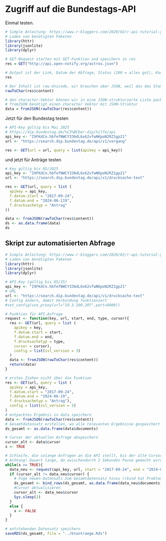 # Zugriff auf die Bundestags-API

Einmal testen.

```r
# Simple Anleitung: https://www.r-bloggers.com/2020/02/r-api-tutorial-getting-started-with-apis-in-r/
# Laden von benötigten Paketen
library(httr)
library(jsonlite)
library(dplyr)

# GET-Request starten mit GET-Funktion und speichern in res
res = GET("http://api.open-notify.org/astros.json")

# Output ist der Link, Datum der Abfrage, Status (200 = alles gut), Kontent-Typ und Größe
res

# Der Inhalt ist raw Unicode, wir brauchen aber JSON, weil das das Standardformat für API-Daten ist. Deshalb packen wir das raw in einen character-Vektor
rawToChar(res$content)

# den character-Vektor können wir in eine JSON-strukturierte Liste packen
# fromJSON benötigt einen character Vektor mit JSON-Struktur
data = fromJSON(rawToChar(res$content))

```

Jetzt für den Bundestag testen

```r
# API-Key gültig bis Mai 2025
# https://dip.bundestag.de/%C3%BCber-dip/hilfe/api
api_key <- "I9FKdCn.hbfefNWCY336dL6x62vfwNKpoN2RZ1gp21"
url <- "https://search.dip.bundestag.de/api/v1/vorgang"

res <- GET(url = url, query = list(apikey = api_key))


```

und jetzt für Anträge testen

```r
# Key gültig bis 05/2025
api_key <- "I9FKdCn.hbfefNWCY336dL6x62vfwNKpoN2RZ1gp21"
url <- "https://search.dip.bundestag.de/api/v1/drucksache-text"

res <- GET(url, query = list (
  apikey = api_key,
  f.datum.start = "2017-09-24",
  f.datum.end = "2024-06-119",
  f.drucksachetyp = "Antrag"
))

data <- fromJSON(rawToChar(res$content))
ds <- as.data.frame(data)
ds
```

## Skript zur automatisierten Abfrage

```r
# Simple Anleitung: https://www.r-bloggers.com/2020/02/r-api-tutorial-getting-started-with-apis-in-r/
# Laden von benötigten Paketen
library(httr)
library(jsonlite)
library(dplyr)

# API-Key (gültig bis 05/25)
api_key <- "I9FKdCn.hbfefNWCY336dL6x62vfwNKpoN2RZ1gp21"
# URL
url <- "https://search.dip.bundestag.de/api/v1/drucksache-text"
# Config ändern, damit Verbindung funktioniert
#set_config(use_proxy(url="10.3.100.207",port=8080))

# Funktion für API-Anfrage
request <- function(key, url, start, end, type, cursor){
  res <- GET(url, query = list (
    apikey = key,
    f.datum.start = start,
    f.datum.end = end,
    f.drucksachetyp = type,
    cursor = cursor),
    config = list(ssl_version = 3)
  )
  data <- fromJSON(rawToChar(res$content))
  return(data)
}

# erstes Ziehen nicht über die Funktion
res <- GET(url, query = list (
  apikey = api_key,
  f.datum.start = "2017-09-24",
  f.datum.end = "2024-06-19",
  f.drucksachetyp = "Antrag"),
  config = list(ssl_version = 3)
)
# entpacktes Ergebnis in data speichern
data <- fromJSON(rawToChar(res$content))
# Gesamtdatensatz erstellen, wo alle relevanten Ergebnisse gespeichert werden
ds_gesamt <- as.data.frame(data$documents)

# Cursor der aktuellen Anfrage abspeichern
cursor_alt <- data$cursor
x <- TRUE

# Schleife, die solange Anfragen an die API stellt, bis der alte Cursor mit dem neuen Cursor gleich ist
# Achtung! Dauert lange, da zwischendurch 2 Sekunden Pause gemacht wird, damit das Limit der API nicht erreicht wird
while(x == TRUE){
  data_neu <- request(api_key, url, start = "2017-09-24", end = "2024-06-18", type = "Antrag", cursor = cursor_alt)
  if (cursor_alt != data_neu$cursor) {
    # Füge neuen Datensatz zum Gesamtdatensatz hinzu (rbind hat Probleme mit doppelten Spaltennamen)
    ds_gesamt <- bind_rows(ds_gesamt, as.data.frame(data_neu$documents))
    #Cursor aktualisieren
    cursor_alt <- data_neu$cursor
    Sys.sleep(2)
  }
  else {
    x <- FALSE
  }
}

# entstehenden Datensatz speichern
saveRDS(ds_gesamt, file = "../btantraege.Rds")

```
